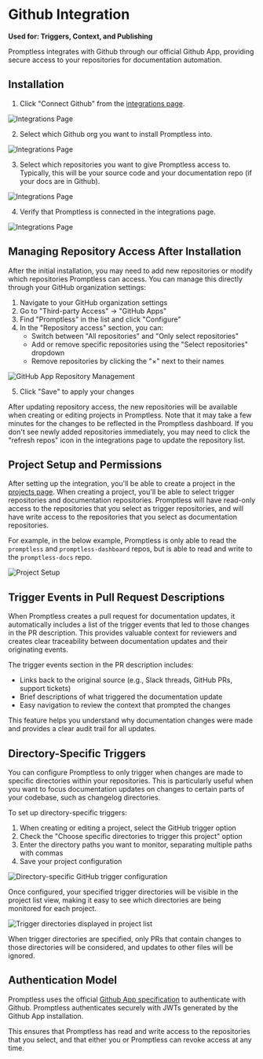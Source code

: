 # Github Integration

**Used for: Triggers, Context, and Publishing**

Promptless integrates with Github through our official Github App, providing secure access to your repositories for documentation automation.

## Installation

1. Click "Connect Github" from the [integrations page](https://app.gopromptless.ai/integrations). 
<Frame>
  <img src="../assets/integrations-blank.png" alt="Integrations Page" />
</Frame>

2. Select which Github org you want to install Promptless into. 
<Frame>
  <img src="../assets/github-select-org.png" alt="Integrations Page" />
</Frame>

3. Select which repositories you want to give Promptless access to. Typically, this will be your source code and your documentation repo (if your docs are in Github).  
<Frame>
  <img src="../assets/github-select-repos.png" alt="Integrations Page" />
</Frame>

4. Verify that Promptless is connected in the integrations page. 
<Frame>
  <img src="../assets/integrations-complete.png" alt="Integrations Page" />
</Frame>

## Managing Repository Access After Installation

After the initial installation, you may need to add new repositories or modify which repositories Promptless can access. You can manage this directly through your GitHub organization settings:

1. Navigate to your GitHub organization settings
2. Go to "Third-party Access" → "GitHub Apps" 
3. Find "Promptless" in the list and click "Configure"
4. In the "Repository access" section, you can:
   - Switch between "All repositories" and "Only select repositories"
   - Add or remove specific repositories using the "Select repositories" dropdown
   - Remove repositories by clicking the "×" next to their names

<Frame>
  <img src="https://promptless-customer-doc-assets.s3.amazonaws.com/docs-images/org_2lvkgU9erOFxYhtEVVC0ymPrPdF/bc05f421-e940-4f84-b442-6f9181a0eab3-github-app-repository-management.png" alt="GitHub App Repository Management" />
</Frame>

5. Click "Save" to apply your changes

After updating repository access, the new repositories will be available when creating or editing projects in Promptless. Note that it may take a few minutes for the changes to be reflected in the Promptless dashboard. If you don't see newly added repositories immediately, you may need to click the "refresh repos" icon in the integrations page to update the repository list.

## Project Setup and Permissions

After setting up the integration, you'll be able to create a project in the [projects page](https://app.gopromptless.ai/projects). When creating a project, you'll be able to select trigger repositories and documentation repositories. Promptless will have read-only access to the repositories that you select as trigger repositories, and will have write access to the repositories that you select as documentation repositories. 

For example, in the below example, Promptless is only able to read the `promptless` and `promptless-dashboard` repos, but is able to read and write to the `promptless-docs` repo. 

<Frame>
  <img src="../assets/github-project.png" alt="Project Setup" />
</Frame>

## Trigger Events in Pull Request Descriptions

When Promptless creates a pull request for documentation updates, it automatically includes a list of the trigger events that led to those changes in the PR description. This provides valuable context for reviewers and creates clear traceability between documentation updates and their originating events.

The trigger events section in the PR description includes:
- Links back to the original source (e.g., Slack threads, GitHub PRs, support tickets)
- Brief descriptions of what triggered the documentation update
- Easy navigation to review the context that prompted the changes

This feature helps you understand why documentation changes were made and provides a clear audit trail for all updates.

## Directory-Specific Triggers

You can configure Promptless to only trigger when changes are made to specific directories within your repositories. This is particularly useful when you want to focus documentation updates on changes to certain parts of your codebase, such as changelog directories.

To set up directory-specific triggers:

1. When creating or editing a project, select the GitHub trigger option
2. Check the "Choose specific directories to trigger this project" option
3. Enter the directory paths you want to monitor, separating multiple paths with commas
4. Save your project configuration

<Frame>
  <img src="https://promptless-customer-doc-assets.s3.amazonaws.com/docs-images/org_2lvkgU9erOFxYhtEVVC0ymPrPdF/47a14116-12d1-4a1d-beae-875c1d182124-github-directory-trigger.png" alt="Directory-specific GitHub trigger configuration" />
</Frame>

Once configured, your specified trigger directories will be visible in the project list view, making it easy to see which directories are being monitored for each project.

<Frame>
  <img src="https://promptless-customer-doc-assets.s3.amazonaws.com/docs-images/trigger-directories-display.png" alt="Trigger directories displayed in project list" />
</Frame>

When trigger directories are specified, only PRs that contain changes to those directories will be considered, and updates to other files will be ignored. 

## Authentication Model

Promptless uses the official [Github App specification](https://docs.github.com/en/apps/creating-github-apps/about-creating-github-apps) to authenticate with Github. Promptless authenticates securely with JWTs generated by the Github App installation. 

This ensures that Promptless has read and write access to the repositories that you select, and that either you or Promptless can revoke access at any time.